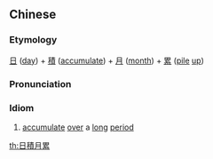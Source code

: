 {{also|日积月累}}
==Chinese==
{{zh-forms|s=日积月累}}

===Etymology===
[[日]] ([[day]]) + [[積]] ([[accumulate]]) + [[月]] ([[month]]) + [[累]] ([[pile]] [[up]])

===Pronunciation===
{{zh-pron
|m=rì jī yuè léi
|mn=ji̍t-chek-goa̍t-lūi
|cat=id
}}

===Idiom===
{{zh-idiom}}

# [[accumulate]] [[over]] a [[long]] [[period]]

[[th:日積月累]]